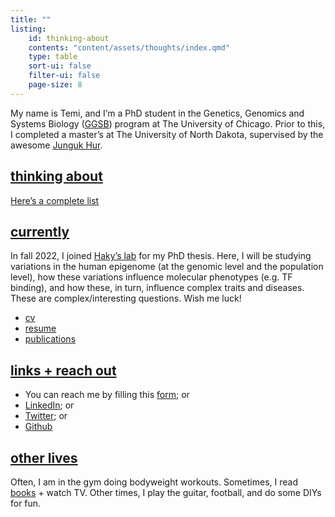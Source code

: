 ```yaml
---
title: ""
listing:
    id: thinking-about
    contents: "content/assets/thoughts/index.qmd"
    type: table
    sort-ui: false
    filter-ui: false
    page-size: 8
---
```


My name is Temi, and I'm a PhD student in the Genetics, Genomics and Systems Biology (<a href="https://ggsb.uchicago.edu/" target="_blank" rel="noopener noreferrer">GGSB</a>) program at The University of Chicago. Prior to this, I completed a master's at The University of North Dakota, supervised by the awesome <a href="https://med.und.edu/labs/hur/" target="_blank" rel="noopener noreferrer">Junguk Hur</a>.

## <ins>thinking about</ins>
<a href="content/assets/thoughts/index.qmd" target="_blank" rel="noopener noreferrer">Here's a complete list</a>

<!-- - genetics, pharmacogenetics, machine learning, and statistical methods
- what to do after a PhD
- climate change + recycling
- rap, as in the music genre
- becoming a good-enough chef + next DIY projects
- football, or soccer, if you are North American
- why there is so much kickback against Oxford commas
    if you don't believe me, here are some cases against the poor, old punctuation mark -->

:::{#thinking-about}
:::


## <ins>currently</ins>

In fall 2022, I joined <a href="https://hakyimlab.org/" target="_blank" rel="noopener noreferrer">Haky's lab</a> for my PhD thesis. Here, I will be studying variations in the human epigenome (at the genomic level and the population level), how these variations influence molecular phenotypes (e.g. TF binding), and how these, in turn, influence complex traits and diseases. These are complex/interesting questions. Wish me luck!

- <a href="content/assets/cv.pdf" target="_blank" rel="noopener noreferrer">cv</a>
- <a href="content/assets/resume.pdf" target="_blank" rel="noopener noreferrer">resume</a> 
- <a href="content/assets/publications/index.qmd" target="_blank" rel="noopener noreferrer">publications</a>

## <ins>links + reach out</ins>
- You can reach me by filling this <a href="https://forms.gle/VopPt5H2uhPMD8oT7" target="_blank" rel="noopener noreferrer">form</a>; or
- <a href="https://www.linkedin.com/in/temidayo-a-489414161" target="_blank" rel="noopener noreferrer">LinkedIn</a>; or
- <a href="https://twitter.com/temicrates" target="_blank" rel="noopener noreferrer">Twitter</a>; or
- <a href="https://github.com/temipete" target="_blank" rel="noopener noreferrer">Github</a>

## <ins>other lives</ins>
Often, I am in the gym doing bodyweight workouts. Sometimes, I read <a href="content/books/index.qmd" target="_blank" rel="noopener noreferrer">books</a> + watch TV. Other times, I play the guitar, football, and do some DIYs for fun.